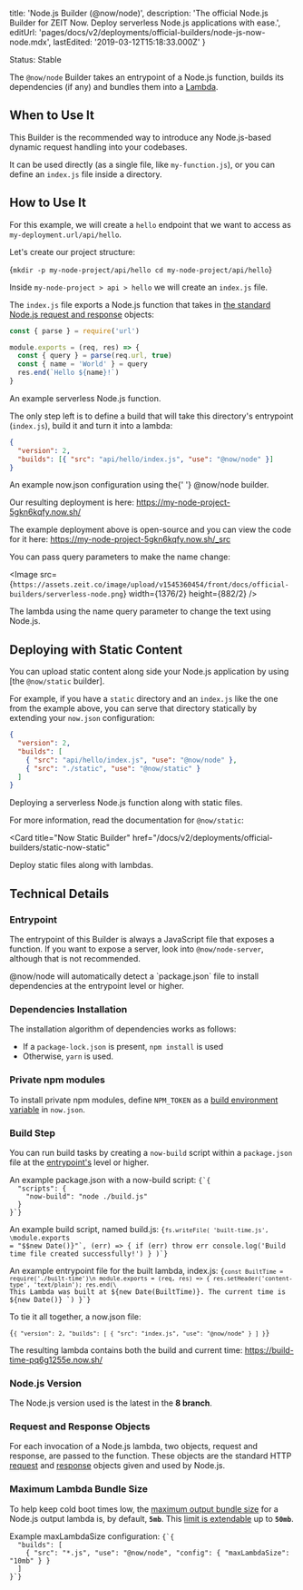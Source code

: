 
  title: 'Node.js Builder (@now/node)',
  description:
    'The official Node.js Builder for ZEIT Now. Deploy serverless Node.js applications with ease.',
  editUrl: 'pages/docs/v2/deployments/official-builders/node-js-now-node.mdx',
  lastEdited: '2019-03-12T15:18:33.000Z'
}

<Tag>Status: Stable</Tag>

The `@now/node` Builder takes an entrypoint of a Node.js function, builds its dependencies (if any) and bundles them into a [Lambda](/docs/v2/deployments/concepts/lambdas).

## When to Use It

This Builder is the recommended way to introduce any Node.js-based dynamic request handling into your codebases.

It can be used directly (as a single file, like `my-function.js`), or you can define an `index.js` file inside a directory.

## How to Use It

For this example, we will create a `hello` endpoint that we want to access as `my-deployment.url/api/hello`.

Let's create our project structure:

<TerminalInput>{`mkdir -p my-node-project/api/hello
cd my-node-project/api/hello`}</TerminalInput>

Inside `my-node-project > api > hello` we will create an `index.js` file.

The `index.js` file exports a Node.js function that takes in [the standard Node.js request and response](#request-and-response-objects) objects:

```js
const { parse } = require('url')

module.exports = (req, res) => {
  const { query } = parse(req.url, true)
  const { name = 'World' } = query
  res.end(`Hello ${name}!`)
}
```

<Caption>An example serverless Node.js function.</Caption>

The only step left is to define a build that will take this directory's entrypoint (`index.js`), build it and turn it into a lambda:

```json
{
  "version": 2,
  "builds": [{ "src": "api/hello/index.js", "use": "@now/node" }]
}
```

<Caption>
  An example <InlineCode>now.json</InlineCode> configuration using the{' '}
  <InlineCode>@now/node</InlineCode> builder.
</Caption>

Our resulting deployment is here: <https://my-node-project-5gkn6kqfy.now.sh/>

The example deployment above is open-source and you can view the code for it here: <https://my-node-project-5gkn6kqfy.now.sh/_src>

You can pass query parameters to make the name change:

<Image src={`https://assets.zeit.co/image/upload/v1545360454/front/docs/official-builders/serverless-node.png`}
  width={1376/2}
  height={882/2}
/>
<Caption>The lambda using the <InlineCode>name</InlineCode> query parameter to change the text using Node.js.</Caption>

## Deploying with Static Content

You can upload static content along side your Node.js application by using [the `@now/static` builder].

For example, if you have a `static` directory and an `index.js` like the one from the example above, you can serve that directory statically by extending your `now.json` configuration:

```json
{
  "version": 2,
  "builds": [
    { "src": "api/hello/index.js", "use": "@now/node" },
    { "src": "./static", "use": "@now/static" }
  ]
}
```

<Caption>
  Deploying a serverless Node.js function along with static files.
</Caption>

For more information, read the documentation for `@now/static`:

<Card
  title="Now Static Builder"
  href="/docs/v2/deployments/official-builders/static-now-static"
>
  Deploy static files along with lambdas.
</Card>

## Technical Details

### Entrypoint

The entrypoint of this Builder is always a JavaScript file that exposes a function. If you want to expose a server, look into `@now/node-server`, although that is not recommended.

<Note>
  <InlineCode>@now/node</InlineCode> will automatically detect a `package.json`
  file to install dependencies at the entrypoint level or higher.
</Note>

### Dependencies Installation

The installation algorithm of dependencies works as follows:

- If a `package-lock.json` is present, `npm install` is used
- Otherwise, `yarn` is used.

### Private npm modules

To install private npm modules, define `NPM_TOKEN` as a [build environment variable](/docs/v2/deployments/configuration#build-env) in `now.json`.

### Build Step

You can run build tasks by creating a `now-build` script within a `package.json` file at the [entrypoint's](#entrypoint) level or higher.

<Example>
<span>An example <InlineCode>package.json</InlineCode> with a <InlineCode>now-build</InlineCode> script:</span>
<Code lang="json">{`{
  "scripts": {
    "now-build": "node ./build.js"
  }
}`}</Code>

<span>An example build script, named <InlineCode>build.js</InlineCode>:</span>
<Code lang="javascript">{`fs.writeFile(
  'built-time.js',
  \`module.exports = "$$new Date()}"\`,
  (err) => {
    if (err) throw err
    console.log('Build time file created successfully!')
  }
)`}</Code>

<span>An example entrypoint file for the built lambda, <InlineCode>index.js</InlineCode>:</span>
<Code lang="js">{`const BuiltTime = require('./built-time')\n
module.exports = (req, res) => {
  res.setHeader('content-type', 'text/plain');
  res.end(\`
    This Lambda was built at \${new Date(BuiltTime)}.
    The current time is \${new Date()}
  \`)
}`}</Code>

<span>
  To tie it all together, a <InlineCode>now.json</InlineCode> file:
</span>

<Code lang="json">{`{
  "version": 2,
  "builds": [
    { "src": "index.js", "use": "@now/node" }
  ]
}`}</Code>

The resulting lambda contains both the build and current time: <https://build-time-pq6g1255e.now.sh/>

</Example>

### Node.js Version

The Node.js version used is the latest in the **8 branch**.

### Request and Response Objects

For each invocation of a Node.js lambda, two objects, request and response, are passed to the function. These objects are the standard HTTP [request](https://nodejs.org/api/http.html#http_event_request) and [response](https://nodejs.org/api/http.html#http_class_http_serverresponse) objects given and used by Node.js.

### Maximum Lambda Bundle Size

To help keep cold boot times low, the [maximum output bundle size](/docs/v2/deployments/concepts/lambdas#maximum-bundle-size) for a Node.js output lambda is, by default, **`5mb`**.
This [limit is extendable](/docs/v2/deployments/builders/overview#configuring-output-lambda-size) up to **`50mb`**.

<Example>
  <span>
    Example <InlineCode>maxLambdaSize</InlineCode> configuration:
  </span>
  <Code lang="json">{`{
  "builds": [
    { "src": "*.js", "use": "@now/node", "config": { "maxLambdaSize": "10mb" } }
  ]
}`}</Code>
</Example>

